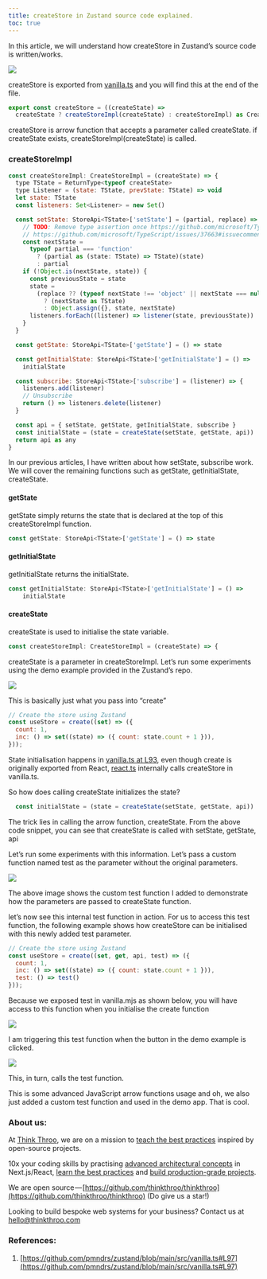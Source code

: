 ```yaml
---
title: createStore in Zustand source code explained.
toc: true
---
```


In this article, we will understand how createStore in Zustand’s source code is written/works.

![](https://cdn-images-1.medium.com/max/1000/1*DZYFn7JU3OzQk9DOEIExXA.png)

createStore is exported from [vanilla.ts](https://github.com/pmndrs/zustand/blob/main/src/vanilla.ts#L9) and you will find this at the end of the file.

```javascript
export const createStore = ((createState) =>
  createState ? createStoreImpl(createState) : createStoreImpl) as CreateStore
```

createStore is arrow function that accepts a parameter called createState. if createState exists, createStoreImpl(createState) is called.

### createStoreImpl

```javascript
const createStoreImpl: CreateStoreImpl = (createState) => {
  type TState = ReturnType<typeof createState>
  type Listener = (state: TState, prevState: TState) => void
  let state: TState
  const listeners: Set<Listener> = new Set()

  const setState: StoreApi<TState>['setState'] = (partial, replace) => {
    // TODO: Remove type assertion once https://github.com/microsoft/TypeScript/issues/37663 is resolved
    // https://github.com/microsoft/TypeScript/issues/37663#issuecomment-759728342
    const nextState =
      typeof partial === 'function'
        ? (partial as (state: TState) => TState)(state)
        : partial
    if (!Object.is(nextState, state)) {
      const previousState = state
      state =
        (replace ?? (typeof nextState !== 'object' || nextState === null))
          ? (nextState as TState)
          : Object.assign({}, state, nextState)
      listeners.forEach((listener) => listener(state, previousState))
    }
  }

  const getState: StoreApi<TState>['getState'] = () => state

  const getInitialState: StoreApi<TState>['getInitialState'] = () =>
    initialState

  const subscribe: StoreApi<TState>['subscribe'] = (listener) => {
    listeners.add(listener)
    // Unsubscribe
    return () => listeners.delete(listener)
  }

  const api = { setState, getState, getInitialState, subscribe }
  const initialState = (state = createState(setState, getState, api))
  return api as any
}
```

In our previous articles, I have written about how setState, subscribe work. We will cover the remaining functions such as getState, getInitialState, createState.

#### getState

getState simply returns the state that is declared at the top of this createStoreImpl function.

```javascript
const getState: StoreApi<TState>['getState'] = () => state
```

#### getInitialState

getInitialState returns the initialState.

```javascript
const getInitialState: StoreApi<TState>['getInitialState'] = () =>
    initialState
```

#### createState

createState is used to initialise the state variable.

```javascript
const createStoreImpl: CreateStoreImpl = (createState) => {
```

createState is a parameter in createStoreImpl. Let’s run some experiments using the demo example provided in the Zustand’s repo.

![](https://cdn-images-1.medium.com/max/1000/1*4O0mYmQi7Iwg9bFdoHdUJg.png)

This is basically just what you pass into “create”

```javascript
// Create the store using Zustand
const useStore = create((set) => ({
  count: 1,
  inc: () => set((state) => ({ count: state.count + 1 })),
}));
```

State initialisation happens in [vanilla.ts at L93](https://github.com/pmndrs/zustand/blob/main/src/vanilla.ts#L93C3-L93C70), even though create is originally exported from React, [react.ts](https://github.com/pmndrs/zustand/blob/main/src/react.ts) internally calls createStore in vanilla.ts.

So how does calling createState initializes the state?

```javascript
  const initialState = (state = createState(setState, getState, api))
```

The trick lies in calling the arrow function, createState. From the above code snippet, you can see that createState is called with setState, getState, api

Let’s run some experiments with this information. Let’s pass a custom function named test as the parameter without the original parameters.

![](https://cdn-images-1.medium.com/max/1000/1*sk5a2f94XnAA6iD3ohCQ5g.png)

The above image shows the custom test function I added to demonstrate how the parameters are passed to createState function.

let’s now see this internal test function in action. For us to access this test function, the following example shows how createStore can be initialised with this newly added test parameter.

```javascript
// Create the store using Zustand
const useStore = create((set, get, api, test) => ({
  count: 1,
  inc: () => set((state) => ({ count: state.count + 1 })),
  test: () => test() 
}));
```

Because we exposed test in vanilla.mjs as shown below, you will have access to this function when you initialise the create function

![](https://cdn-images-1.medium.com/max/1000/1*en9fBc6yZO8U0IHmnWMmPg.png)

I am triggering this test function when the button in the demo example is clicked.

![](https://cdn-images-1.medium.com/max/1000/1*lGrFilrA51cudi_SAoCIXQ.png)

This, in turn, calls the test function.

This is some advanced JavaScript arrow functions usage and oh, we also just added a custom test function and used in the demo app. That is cool.

### About us:

At [Think Throo](https://thinkthroo.com/), we are on a mission to [teach the best practices](https://app.thinkthroo.com/best-practices) inspired by open-source projects.

10x your coding skills by practising [advanced architectural concepts](https://app.thinkthroo.com/architecture) in Next.js/React, [learn the best practices](https://app.thinkthroo.com/best-practices) and [build production-grade projects](https://app.thinkthroo.com/production-grade-projects).

We are open source — [https://github.com/thinkthroo/thinkthroo](https://github.com/thinkthroo/thinkthroo) (Do give us a star!)

Looking to build bespoke web systems for your business? Contact us at hello@thinkthroo.com

### References:

1. [https://github.com/pmndrs/zustand/blob/main/src/vanilla.ts#L97](https://github.com/pmndrs/zustand/blob/main/src/vanilla.ts#L97)
